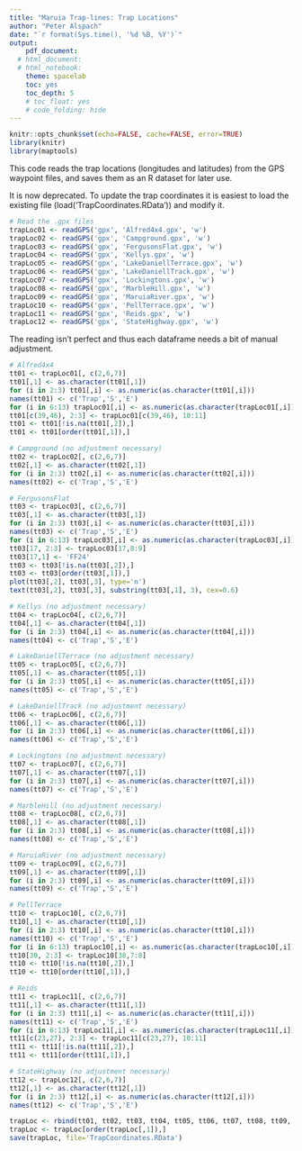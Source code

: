 ```yaml
---
title: "Maruia Trap-lines: Trap Locations"
author: "Peter Alspach"
date: "`r format(Sys.time(), '%d %B, %Y')`"
output:
    pdf_document:
  # html_document:
  # html_notebook:
    theme: spacelab
    toc: yes
    toc_depth: 5
    # toc_float: yes
    # code_folding: hide
---
```


```r
knitr::opts_chunk$set(echo=FALSE, cache=FALSE, error=TRUE)
library(knitr)
library(maptools)
```
This code reads the trap locations (longitudes and latitudes) from the GPS waypoint files, and saves them as an R dataset for later use.

It is now deprecated.  To update the trap coordinates it is easiest to load the existing file (load('TrapCoordinates.RData')) and modify it.

```r
# Read the .gpx files
trapLoc01 <- readGPS('gpx', 'Alfred4x4.gpx', 'w')
trapLoc02 <- readGPS('gpx', 'Campground.gpx', 'w')
trapLoc03 <- readGPS('gpx', 'FergusonsFlat.gpx', 'w')
trapLoc04 <- readGPS('gpx', 'Kellys.gpx', 'w')
trapLoc05 <- readGPS('gpx', 'LakeDaniellTerrace.gpx', 'w')
trapLoc06 <- readGPS('gpx', 'LakeDaniellTrack.gpx', 'w')
trapLoc07 <- readGPS('gpx', 'Lockingtons.gpx', 'w')
trapLoc08 <- readGPS('gpx', 'MarbleHill.gpx', 'w')
trapLoc09 <- readGPS('gpx', 'MaruiaRiver.gpx', 'w')
trapLoc10 <- readGPS('gpx', 'PellTerrace.gpx', 'w')
trapLoc11 <- readGPS('gpx', 'Reids.gpx', 'w')
trapLoc12 <- readGPS('gpx', 'StateHighway.gpx', 'w')
```

The reading isn't perfect and thus each dataframe needs a bit of manual adjustment.

```r
# Alfred4x4
tt01 <- trapLoc01[, c(2,6,7)]
tt01[,1] <- as.character(tt01[,1])
for (i in 2:3) tt01[,i] <- as.numeric(as.character(tt01[,i]))
names(tt01) <- c('Trap','S','E')
for (i in 6:13) trapLoc01[,i] <- as.numeric(as.character(trapLoc01[,i]))
tt01[c(39,46), 2:3] <- trapLoc01[c(39,46), 10:11]
tt01 <- tt01[!is.na(tt01[,2]),]
tt01 <- tt01[order(tt01[,1]),]

# Campground (no adjustment necessary)
tt02 <- trapLoc02[, c(2,6,7)]
tt02[,1] <- as.character(tt02[,1])
for (i in 2:3) tt02[,i] <- as.numeric(as.character(tt02[,i]))
names(tt02) <- c('Trap','S','E')

# FergusonsFlat
tt03 <- trapLoc03[, c(2,6,7)]
tt03[,1] <- as.character(tt03[,1])
for (i in 2:3) tt03[,i] <- as.numeric(as.character(tt03[,i]))
names(tt03) <- c('Trap','S','E')
for (i in 6:13) trapLoc03[,i] <- as.numeric(as.character(trapLoc03[,i]))
tt03[17, 2:3] <- trapLoc03[17,8:9]
tt03[17,1] <- 'FF24'
tt03 <- tt03[!is.na(tt03[,2]),]
tt03 <- tt03[order(tt03[,1]),]
plot(tt03[,2], tt03[,3], type='n')
text(tt03[,2], tt03[,3], substring(tt03[,1], 3), cex=0.6)

# Kellys (no adjustment necessary)
tt04 <- trapLoc04[, c(2,6,7)]
tt04[,1] <- as.character(tt04[,1])
for (i in 2:3) tt04[,i] <- as.numeric(as.character(tt04[,i]))
names(tt04) <- c('Trap','S','E')

# LakeDaniellTerrace (no adjustment necessary)
tt05 <- trapLoc05[, c(2,6,7)]
tt05[,1] <- as.character(tt05[,1])
for (i in 2:3) tt05[,i] <- as.numeric(as.character(tt05[,i]))
names(tt05) <- c('Trap','S','E')

# LakeDaniellTrack (no adjustment necessary)
tt06 <- trapLoc06[, c(2,6,7)]
tt06[,1] <- as.character(tt06[,1])
for (i in 2:3) tt06[,i] <- as.numeric(as.character(tt06[,i]))
names(tt06) <- c('Trap','S','E')

# Lockingtons (no adjustment necessary)
tt07 <- trapLoc07[, c(2,6,7)]
tt07[,1] <- as.character(tt07[,1])
for (i in 2:3) tt07[,i] <- as.numeric(as.character(tt07[,i]))
names(tt07) <- c('Trap','S','E')

# MarbleHill (no adjustment necessary)
tt08 <- trapLoc08[, c(2,6,7)]
tt08[,1] <- as.character(tt08[,1])
for (i in 2:3) tt08[,i] <- as.numeric(as.character(tt08[,i]))
names(tt08) <- c('Trap','S','E')

# MaruiaRiver (no adjustment necessary)
tt09 <- trapLoc09[, c(2,6,7)]
tt09[,1] <- as.character(tt09[,1])
for (i in 2:3) tt09[,i] <- as.numeric(as.character(tt09[,i]))
names(tt09) <- c('Trap','S','E')

# PellTerrace
tt10 <- trapLoc10[, c(2,6,7)]
tt10[,1] <- as.character(tt10[,1])
for (i in 2:3) tt10[,i] <- as.numeric(as.character(tt10[,i]))
names(tt10) <- c('Trap','S','E')
for (i in 6:13) trapLoc10[,i] <- as.numeric(as.character(trapLoc10[,i]))
tt10[30, 2:3] <- trapLoc10[38,7:8]
tt10 <- tt10[!is.na(tt10[,2]),]
tt10 <- tt10[order(tt10[,1]),]

# Reids
tt11 <- trapLoc11[, c(2,6,7)]
tt11[,1] <- as.character(tt11[,1])
for (i in 2:3) tt11[,i] <- as.numeric(as.character(tt11[,i]))
names(tt11) <- c('Trap','S','E')
for (i in 6:13) trapLoc11[,i] <- as.numeric(as.character(trapLoc11[,i]))
tt11[c(23,27), 2:3] <- trapLoc11[c(23,27), 10:11]
tt11 <- tt11[!is.na(tt11[,2]),]
tt11 <- tt11[order(tt11[,1]),]

# StateHighway (no adjustment necessary)
tt12 <- trapLoc12[, c(2,6,7)]
tt12[,1] <- as.character(tt12[,1])
for (i in 2:3) tt12[,i] <- as.numeric(as.character(tt12[,i]))
names(tt12) <- c('Trap','S','E')
```

```r
trapLoc <- rbind(tt01, tt02, tt03, tt04, tt05, tt06, tt07, tt08, tt09, tt10, tt11, tt12)
trapLoc <- trapLoc[order(trapLoc[,1]),]
save(trapLoc, file='TrapCoordinates.RData')
```
